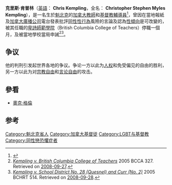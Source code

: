 '''克里斯·肯普林'''（[[英語|英語]]： '''Chris Kempling'''，全名： '''Christopher Stephen Myles Kempling'''）{{BD|1955年|10月15日}}，是一名生於[[魁北克|魁北克]]的[[加拿大|加拿大]][[教師|教師]]和[[基督教|基督教]][[輔導員|輔導員]]<ref>{{Cite web |url=http://www.bchrt.bc.ca/decisions/2005/pdf/Kempling_v_School_District_No_28_(Quesnel)_and_Curr_(No_2)_2005_BCHRT_514.pdf |title=存档副本 |accessdate=2009-02-06 |archive-date=2015-11-30 |archive-url=https://web.archive.org/web/20151130020349/http://www.bchrt.bc.ca/decisions/2005/pdf/Kempling_v_School_District_No_28_%28Quesnel%29_and_Curr_%28No_2%29_2005_BCHRT_514.pdf |dead-url=no }}</ref>，曾因在當地報紙及[[加拿大廣播公司|加拿大廣播公司]]電台發表批評[[同性性行為|同性性行為]]風險的言論及認為[[性傾向|性傾向]]是可改變的，被其任職的[[卑詩師範學院|卑詩師範學院]]（British Columbia College of Teachers）停職一個月，及被當地學校當局申誡<ref name=bccadecision>[http://www.courts.gov.bc.ca/jdb-txt/ca/05/03/2005bcca0327err1.htm ''Kempling v. British Columbia College of Teachers''] {{Wayback|url=http://www.courts.gov.bc.ca/jdb-txt/ca/05/03/2005bcca0327err1.htm |date=20160112090953 }} 2005 BCCA 327. Retrieved on [[2008-09-27|2008-09-27]].</ref><ref name=bchrtdecision>[http://www.bchrt.bc.ca/decisions/2005/pdf/Kempling_v_School_District_No_28_(Quesnel)_and_Curr_(No_2)_2005_BCHRT_514.pdf ''Kempling v. School District No. 28 (Quesnel) and Curr (No. 2)''] {{Wayback|url=http://www.bchrt.bc.ca/decisions/2005/pdf/Kempling_v_School_District_No_28_(Quesnel)_and_Curr_(No_2)_2005_BCHRT_514.pdf |date=20151130020349 }} 2005 BCHRT 514. Retrieved on [[2008-09-28|2008-09-28]].</ref>。  

==争议==
他的判刑引发起世界各地的争议。争论一方以此为[[人权|人权]]和免受偏见的自由的胜利，另一方以此为对[[宗教自由|宗教自由]]和[[言论自由|言论自由]]的攻击。

== 參看 ==
*[[奧克·格倫|奧克·格倫]]

== 参考 ==
{{reflist}}

{{DEFAULTSORT:Kempling, Chris}}
[[Category:魁北克省人|Category:魁北克省人]]
[[Category:加拿大基督徒|Category:加拿大基督徒]]
[[Category:LGBT与基督教|Category:LGBT与基督教]]
[[Category:同性戀恐懼症者|Category:同性戀恐懼症者]]